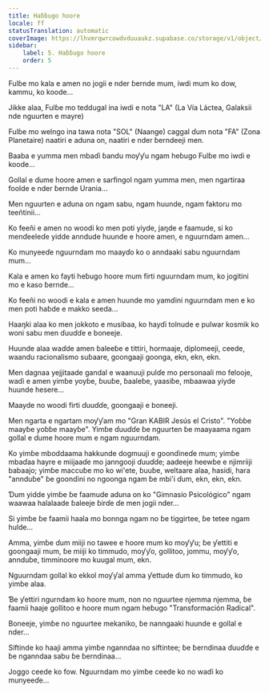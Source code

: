 ```yaml
---
title: Haɓɓugo hoore
locale: ff
statusTranslation: automatic
coverImage: https://lhvmrqwrcowdvduuaukz.supabase.co/storage/v1/object/public/strapi-uploads/small_cover-tratado-de-psicologia-revolucionaria.webp-5e15e1cec4e0ebebcde5d7fc7565d8fd.webp
sidebar:
    label: 5. Haɓɓugo hoore
    order: 5
---
```

Fulɓe mo kala e amen no jogii e nder ɓernde mum, iwdi mum ko dow, kammu, ko koode...

Jikke alaa, Fulɓe mo teddugal ina iwdi e nota "LA" (La Vía Láctea, Galaksii nde nguurten e mayre)

Fulɓe mo welngo ina tawa nota "SOL" (Naange) caggal ɗum nota "FA" (Zona Planetaire) naatiri e aduna on, naatiri e nder ɓerndeeji men.

Baaba e yumma men mbaɗi ɓandu moƴƴu ngam heɓugo Fulɓe mo iwdi e koode...

Gollal e ɗume hoore amen e sarfingol ngam yumma men, men ngartiraa foolde e nder ɓernde Urania...

Men nguurten e aduna on ngam sabu, ngam huunde, ngam faktoru mo teeñtinii...

Ko feeñi e amen no woodi ko men poti yiyde, jaŋde e faamude, si ko menɗeeleɗe yidde anndude huunde e hoore amen, e nguurndam amen...

Ko munyeeɗe nguurndam mo maayɗo ko o anndaaki sabu nguurndam mum...

Kala e amen ko fayti heɓugo hoore mum firti nguurndam mum, ko jogitini mo e kaso ɓernde...

Ko feeñi no woodi e kala e amen huunde mo yamɗini nguurndam men e ko men poti haɓde e makko seeda...

Haaŋki alaa ko men jokkoto e musibaa, ko hayɗi tolnude e pulwar kosmik ko woni sabu men ɗuuɗɗe e boneeje.

Huunde alaa waɗde amen ɓaleeɓe e tittiri, hormaaje, diplomeeji, ceede, waandu racionalismo suɓaare, goongaaji goonga, ekn, ekn, ekn.

Men dagnaa yejjitaade gandal e waanuuji pulɗe mo personaali mo felooje, waɗi e amen yimɓe yoyɓe, ɓuuɓe, ɓaaleɓe, yaasiɓe, mbaawaa yiyde huunde hesere...

Maayde no woodi firti ɗuuɗɗe, goongaaji e boneeji.

Men ngarta e ngartam moƴƴam mo "Gran KABIR Jesús el Cristo". "Yoɓɓe maayɓe yoɓɓe maayɓe". Yimɓe ɗuuɗɗe ɓe nguurten ɓe maayaama ngam gollal e ɗume hoore mum e ngam nguurndam.

Ko yimɓe mboddaama hakkunde dogmuuji e goonɗineɗe mum; yimɓe mbaɗaa hayre e miijaaɗe mo janngooji ɗuuɗɗe; aadeeje heewɓe e njimriiji babaajo; yimɓe maccuɓe mo ko wi'ete, ɓuuɓe, weltaare alaa, hasidi, hara "annduɓe" ɓe goonɗini no ngoonga ngam ɓe mbi'i ɗum, ekn, ekn, ekn.

Ɗum yidde yimɓe ɓe faamude aduna on ko "Gimnasio Psicológico" ngam waawaa halalaade ɓaleeje ɓirɗe ɗe men jogii nder...

Si yimɓe ɓe faamii haala mo bonnga ngam no ɓe tiggirtee, ɓe tetee ngam hulde...

Amma, yimɓe ɗum miiji no tawee e hoore mum ko moƴƴu; ɓe ƴettiti e goongaaji mum, ɓe miiji ko timmudo, moƴƴo, gollitoo, jommu, moƴƴo, annduɓe, timminoore mo kuugal mum, ekn.

Nguurndam gollal ko ekkol moƴƴal amma ƴettude ɗum ko timmudo, ko yimɓe alaa.

Ɓe ƴettiri ngurndam ko hoore mum, non no nguurtee njemma njemma, ɓe faamii haaje gollitoo e hoore mum ngam heɓugo "Transformación Radical".

Boneeje, yimɓe no nguurtee mekaniko, ɓe nanngaaki huunde e gollal e nder...

Siftinde ko haaji amma yimɓe nganndaa no siftintee; ɓe ɓerndinaa ɗuuɗɗe e ɓe nganndaa sabu ɓe ɓerndinaa...

Joggo ceede ko fow. Nguurndam mo yimɓe ceede ko no waɗi ko munyeeɗe...

